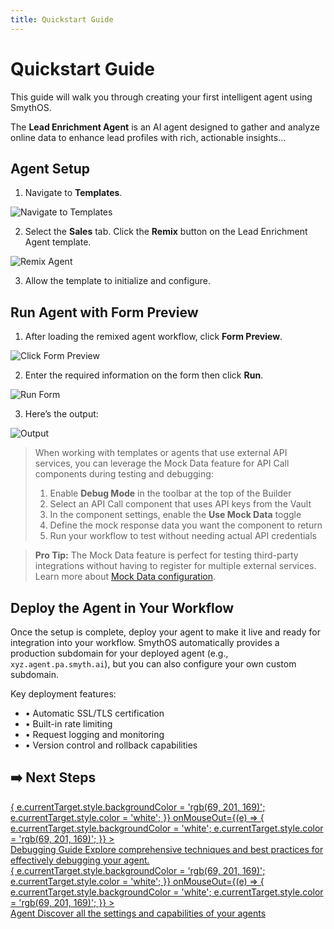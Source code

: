 ```yaml
---
title: Quickstart Guide
---
```


# Quickstart Guide

This guide will walk you through creating your first intelligent agent using SmythOS.

The **Lead Enrichment Agent** is an AI agent designed to gather and analyze online data to enhance lead profiles with rich, actionable insights...

<YouTube videoId="V0ft3GrLtjY" title="SmythOS - Lead Enrichment Agent" />

## Agent Setup

1. Navigate to **Templates**.

<Image src="/img/lead_enrichment_agent/img_1.png" alt="Navigate to Templates" />

2. Select the **Sales** tab. Click the **Remix** button on the Lead Enrichment Agent template.

<Image src="/img/lead_enrichment_agent/img_2.png" alt="Remix Agent" />

3. Allow the template to initialize and configure.

## Run Agent with Form Preview

1. After loading the remixed agent workflow, click **Form Preview**.

<Image src="/img/lead_enrichment_agent/img_3.png" alt="Click Form Preview" />

2. Enter the required information on the form then click **Run**.

<Image src="/img/lead_enrichment_agent/gif 1.png" alt="Run Form" />

3. Here’s the output:

<Image src="/img/lead_enrichment_agent/img_4.png" alt="Output" />

> When working with templates or agents that use external API services, you can leverage the Mock Data feature for API Call components during testing and debugging:
>
>1. Enable **Debug Mode** in the toolbar at the top of the Builder
>2. Select an API Call component that uses API keys from the Vault
>3. In the component settings, enable the **Use Mock Data** toggle
>4. Define the mock response data you want the component to return
>5. Run your workflow to test without needing actual API credentials

> **Pro Tip:** The Mock Data feature is perfect for testing third-party integrations without having to register for multiple external services. Learn more about [Mock Data configuration](components/APICall?id=mock-data).

## Deploy the Agent in Your Workflow

Once the setup is complete, deploy your agent to make it live and ready for integration into your workflow. SmythOS automatically provides a production subdomain for your deployed agent (e.g., `xyz.agent.pa.smyth.ai`), but you can also configure your own custom subdomain.

Key deployment features:
- • Automatic SSL/TLS certification
- • Built-in rate limiting
- • Request logging and monitoring
- • Version control and rollback capabilities


## ➡️ Next Steps

<div style={{ display: 'flex', justifyContent: 'space-between', alignItems: 'center' }}>
  <a
    href="/doc/#/how-to/debugging"
    style={{
      flex: 1,
      display: 'flex',
      alignItems: 'center',
      padding: 20,
      textDecoration: 'none',
      color: 'rgb(69, 201, 169)',
      backgroundColor: 'white',
      border: '2px solid rgb(69, 201, 169)',
      borderRadius: 10,
      cursor: 'pointer',
    }}
    onMouseOver={(e) => {
      e.currentTarget.style.backgroundColor = 'rgb(69, 201, 169)';
      e.currentTarget.style.color = 'white';
    }}
    onMouseOut={(e) => {
      e.currentTarget.style.backgroundColor = 'white';
      e.currentTarget.style.color = 'rgb(69, 201, 169)';
    }}
  >
    <div>
      <span style={{ fontWeight: 'bold', fontSize: 22, display: 'block' }}>Debugging Guide</span>
      <span style={{ fontWeight: 300, fontSize: 14, display: 'block' }}>
        Explore comprehensive techniques and best practices for effectively debugging your agent.
      </span>
    </div>
  </a>
</div>

<div style={{ display: 'flex', justifyContent: 'space-between', alignItems: 'center', marginTop: 15 }}>
  <a
    href="/doc/#/core_concepts/builder"
    style={{
      flex: 1,
      display: 'flex',
      alignItems: 'center',
      padding: 20,
      textDecoration: 'none',
      color: 'rgb(69, 201, 169)',
      backgroundColor: 'white',
      border: '2px solid rgb(69, 201, 169)',
      borderRadius: 10,
      cursor: 'pointer',
    }}
    onMouseOver={(e) => {
      e.currentTarget.style.backgroundColor = 'rgb(69, 201, 169)';
      e.currentTarget.style.color = 'white';
    }}
    onMouseOut={(e) => {
      e.currentTarget.style.backgroundColor = 'white';
      e.currentTarget.style.color = 'rgb(69, 201, 169)';
    }}
  >
    <div>
      <span style={{ fontWeight: 'bold', fontSize: 22, display: 'block' }}>Agent</span>
      <span style={{ fontWeight: 300, fontSize: 14, display: 'block' }}>
        Discover all the settings and capabilities of your agents
      </span>
    </div>
  </a>
</div>
